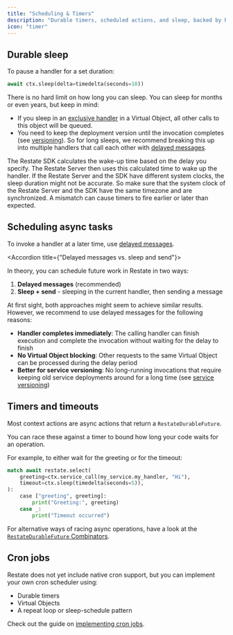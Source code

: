 ```yaml
---
title: "Scheduling & Timers"
description: "Durable timers, scheduled actions, and sleep, backed by Restate."
icon: "timer"
---
```



<TimersIntro/>

## Durable sleep
To pause a handler for a set duration:

```python {"CODE_LOAD::python/src/develop/durable_timers.py#here"} 
await ctx.sleep(delta=timedelta(seconds=10))
```

There is no hard limit on how long you can sleep. You can sleep for months or even years, but keep in mind:
- If you sleep in an [exclusive handler](/foundations/functions#handler-behavior) in a Virtual Object, all other calls to this object will be queued.
- You need to keep the deployment version until the invocation completes (see [versioning](/services/versioning)).
So for long sleeps, we recommend breaking this up into multiple handlers that call each other with [delayed messages](/develop/python/service-communication#delayed-messages).


<Accordion title="Clock synchronization Restate Server vs. SDK">
    The Restate SDK calculates the wake-up time based on the delay you specify.
    The Restate Server then uses this calculated time to wake up the handler.
    If the Restate Server and the SDK have different system clocks, the sleep duration might not be accurate.
    So make sure that the system clock of the Restate Server and the SDK have the same timezone and are synchronized.
    A mismatch can cause timers to fire earlier or later than expected.
</Accordion>

## Scheduling async tasks

To invoke a handler at a later time, use [delayed messages](/develop/python/service-communication#delayed-messages).

<Accordion title={"Delayed messages vs. sleep and send"}>

In theory, you can schedule future work in Restate in two ways:
1. **Delayed messages** (recommended)
2. **Sleep + send** - sleeping in the current handler, then sending a message

At first sight, both approaches might seem to achieve similar results.
However, we recommend to use delayed messages for the following reasons:

- **Handler completes immediately**: The calling handler can finish execution and complete the invocation without waiting for the delay to finish
- **No Virtual Object blocking**: Other requests to the same Virtual Object can be processed during the delay period
- **Better for service versioning**: No long-running invocations that require keeping old service deployments around for a long time (see [service versioning](/services/versioning))
</Accordion>

## Timers and timeouts

Most context actions are async actions that return a `RestateDurableFuture`.

You can race these against a timer to bound how long your code waits for an operation.

For example, to either wait for the greeting or for the timeout:

```py {"CODE_LOAD::python/src/develop/durable_timers.py#timer"} 
match await restate.select(
    greeting=ctx.service_call(my_service.my_handler, "Hi"),
    timeout=ctx.sleep(timedelta(seconds=5)),
):
    case ["greeting", greeting]:
        print("Greeting:", greeting)
    case _:
        print("Timeout occurred")
```

For alternative ways of racing async operations, have a look at the [`RestateDurableFuture` Combinators](/develop/python/concurrent-tasks).

## Cron jobs

Restate does not yet include native cron support, but you can implement your own cron scheduler using:
- Durable timers
- Virtual Objects
- A repeat loop or sleep-schedule pattern

Check out the guide on [implementing cron jobs](/guides/cron).